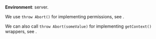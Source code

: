 
**Environment**: server.

We use `throw Abort()` for implementing permissions, see <Link href="/permissions" />.

We can also call `throw Abort(someValue)` for implementing `getContext()` wrappers, see <Link href="/permissions#getcontext-wrapping" doNotInferSectionTitle={true} />.
